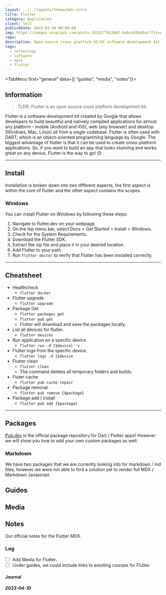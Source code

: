 ```yaml
---
layout: ../../layouts/theme/mdx.astro
title: Flutter
category: Application
client: Self
publishDate: 2023-03-30 00:00:00
img: https://images.unsplash.com/photo-1628277613967-6abca504d0ac?fit=crop&w=1400&h=700&q=75
repo:
description: Open-source cross platform UI/UX software development kit based upon Dart and created by Google.
tags:
  - technology
  - software
  - dart
  - flutter
---
```




<TabMenu first="general" data={[ "guides", "media", "notes"]}>
<TabData tail="block" data="general">

## Information

> TLDR; Flutter is an open source cross platform development kit.

Flutter is a software development kit created by Google that allows developers to build beautiful and natively compiled applications for almost any platform - mobile (Android and iOS), web (any browser) and desktop (Windows, Mac, Linux) all from a single codebase. 
Flutter is often used with DART, which is an object-oriented programming language by Google. 
The biggest advantage of flutter is that it can be used to create cross-platform applications. 
So, if you want to build an app that looks stunning and works great on any device, Flutter is the way to go! 😊


* * *

## Install

Installation is broken down into two different aspects, the first aspect is within the core of flutter and the other aspect contains the scopes.

### Windows

You can install Flutter on Windows by following these steps:

1. Navigate to flutter.dev on your webpage.
2. On the top menu bar, select Docs > Get Started > Install > Windows.
3. Check for the System Requirements.
4. Download the Flutter SDK.
5. Extract the zip file and place it in your desired location.
6. Add Flutter to your path.
7. Run `flutter doctor` to verify that Flutter has been installed correctly.



* * *

## Cheatsheet

- Healthcheck
  - `flutter docker`
- Flutter upgrade
  - `flutter upgrade`
- Package Get
  - `flutter packages get`
  - `flutter pub get`
  - Flutter will download and save the packages locally.
- List all devices for flutter.
  - `flutter devices`
- Run application on a specific device.
  - `flutter run -d {$device} -v`
- Flutter logs from the specific device.
  - `flutter logs -d {$device`
- Flutter clean
  - `flutter clean`
  - The command deletes all temporary folders and builds.
- Fluter cache
  - `flutter pub cache repair`
- Package removal.
  - `flutter pub remove {$package}`
- Package add / install
  - `flutter pub add {$package}`

* * *

## Packages

[Pub.dev](https://pub.dev) is the official package repository for Dart / Flutter apps! However we will show you how to add your own custom packages as well.

### Markdown

We have two packages that we are currently looking into for markdown / md files, however we were not able to find a solution yet to render full MDX / Markdown Javascript.

</TabData>


<TabData data="guides">

## Guides


</TabData>

<TabData data="media">

## Media

</TabData>

<TabData data="notes">

## Notes

Our official notes for the Flutter MDX.

### Log

- [ ] Add Media for Flutter.
- [ ] Under guides, we could include links to exisiting courses for Flutter.

#### Journal

##### 2023-04-10

</TabData>
</TabMenu>